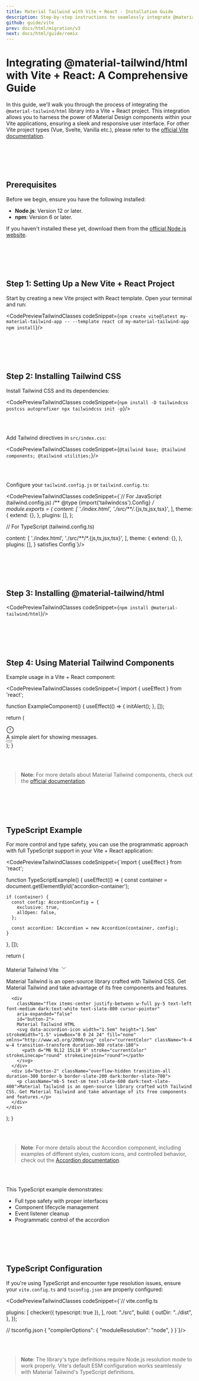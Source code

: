 ```yaml
---
title: Material Tailwind with Vite + React - Installation Guide
description: Step-by-step instructions to seamlessly integrate @material-tailwind/html with Vite and React. For other Vite project types, please check the official Vite documentation.
github: guide/vite
prev: docs/html/migration/v3
next: docs/html/guide/remix
---
```


# Integrating @material-tailwind/html with Vite + React: A Comprehensive Guide

In this guide, we'll walk you through the process of integrating the `@material-tailwind/html` library into a Vite + React project. This integration allows you to harness the power of Material Design components within your Vite applications, ensuring a sleek and responsive user interface. For other Vite project types (Vue, Svelte, Vanilla etc.), please refer to the [official Vite documentation](https://vitejs.dev/guide/).

<br></br><br></br>

## Prerequisites

Before we begin, ensure you have the following installed:

- **Node.js**: Version 12 or later.
- **npm**: Version 6 or later.

If you haven't installed these yet, download them from the [official Node.js website](https://nodejs.org/).

<br></br><br></br>

## Step 1: Setting Up a New Vite + React Project

Start by creating a new Vite project with React template. Open your terminal and run:

<CodePreviewTailwindClasses codeSnippet={`npm create vite@latest my-material-tailwind-app -- --template react
cd my-material-tailwind-app
npm install`}/>

<br></br><br></br>

## Step 2: Installing Tailwind CSS

Install Tailwind CSS and its dependencies:

<CodePreviewTailwindClasses codeSnippet={`npm install -D tailwindcss postcss autoprefixer
npx tailwindcss init -p`}/>

<br></br>

Add Tailwind directives in `src/index.css`:

<CodePreviewTailwindClasses codeSnippet={`@tailwind base;
@tailwind components;
@tailwind utilities;`}/>

<br></br>

Configure your `tailwind.config.js` or `tailwind.config.ts`:

<CodePreviewTailwindClasses codeSnippet={`// For JavaScript (tailwind.config.js)
/** @type {import('tailwindcss').Config} */
module.exports = {
  content: [
    './index.html',
    './src/**/*.{js,ts,jsx,tsx}',
  ],
  theme: {
    extend: {},
  },
  plugins: [],
};

// For TypeScript (tailwind.config.ts)

  content: [
    './index.html',
    './src/**/*.{js,ts,jsx,tsx}',
  ],
  theme: {
    extend: {},
  },
  plugins: [],
} satisfies Config`}/>

<br></br><br></br>

## Step 3: Installing @material-tailwind/html

<CodePreviewTailwindClasses codeSnippet={`npm install @material-tailwind/html`}/>

<br></br><br></br>

## Step 4: Using Material Tailwind Components

Example usage in a Vite + React component:

<CodePreviewTailwindClasses codeSnippet={`import { useEffect } from 'react';

function ExampleComponent() {
  useEffect(() => {
    initAlert();
  }, []);

  return (
    <div role="alert" className="relative flex w-full items-start rounded-md border border-gray-800 bg-gray-800 p-2 text-gray-50">
        <span className="grid shrink-0 place-items-center p-1">
            <svg width="1.5em" height="1.5em" stroke-width="1.5" viewBox="0 0 24 24" fill="none" xmlns="http://www.w3.org/2000/svg" color="currentColor" className="h-5 w-5">
                <path d="M12 7L12 13" stroke="currentColor" stroke-linecap="round" stroke-linejoin="round"></path>
                <path d="M12 17.01L12.01 16.9989" stroke="currentColor" stroke-linecap="round" stroke-linejoin="round"></path>
                <path d="M12 22C17.5228 22 22 17.5228 22 12C22 6.47715 17.5228 2 12 2C6.47715 2 2 6.47715 2 12C2 17.5228 6.47715 22 12 22Z" stroke="currentColor" stroke-linecap="round" stroke-linejoin="round"></path>
            </svg>
        </span>
        <div className="m-1.5 w-full font-sans text-base leading-none">
          A simple alert for showing messages.
        </div>
        <button data-dismiss="alert" className="outline-none">
            <svg viewBox="0 0 24 24" fill="none" xmlns="http://www.w3.org/2000/svg" color="currentColor" className="m-1 h-5 w-5 stroke-2">
                <path d="M6.75827 17.2426L12.0009 12M17.2435 6.75736L12.0009 12M12.0009 12L6.75827 6.75736M12.0009 12L17.2435 17.2426" stroke="currentColor" stroke-linecap="round" stroke-linejoin="round"></path>
            </svg>
        </button>
    </div>
  );
}


<br></br>

> **Note**: For more details about Material Tailwind components, check out the [official documentation](/docs/html/components).

<br></br><br></br>

## TypeScript Example

For more control and type safety, you can use the programmatic approach with full TypeScript support in your Vite + React application:

<CodePreviewTailwindClasses codeSnippet={`import { useEffect } from 'react';

function TypeScriptExample() {
  useEffect(() => {
    const container = document.getElementById('accordion-container');

    if (container) {
      const config: AccordionConfig = {
        exclusive: true,
        allOpen: false,
      };

      const accordion: IAccordion = new Accordion(container, config);
    }
  }, []);

  return (
    <div id="accordion-container" className="group block w-full">
      <div 
        className="flex items-center justify-between w-full py-5 text-left font-medium dark:text-white text-slate-800 cursor-pointer"
        aria-expanded="false"
        id="button-1">
        Material Tailwind Vite
        <svg data-accordion-icon width="1.5em" height="1.5em" strokeWidth="1.5" viewBox="0 0 24 24" fill="none" xmlns="http://www.w3.org/2000/svg" color="currentColor" className="h-4 w-4 transition-transform duration-300 rotate-180">
          <path d="M6 9L12 15L18 9" stroke="currentColor" strokeLinecap="round" strokeLinejoin="round"></path>
        </svg>
      </div>
      <div id="button-1" className="overflow-hidden transition-all duration-300 border-b border-slate-200 dark:border-slate-700">
        <p className="mb-5 text-sm text-slate-600 dark:text-slate-400">Material Tailwind is an open-source library crafted with Tailwind CSS. Get Material Tailwind and take advantage of its free components and features.</p>
      </div>

      <div 
        className="flex items-center justify-between w-full py-5 text-left font-medium dark:text-white text-slate-800 cursor-pointer"
        aria-expanded="false"
        id="button-2">
        Material Tailwind HTML
        <svg data-accordion-icon width="1.5em" height="1.5em" strokeWidth="1.5" viewBox="0 0 24 24" fill="none" xmlns="http://www.w3.org/2000/svg" color="currentColor" className="h-4 w-4 transition-transform duration-300 rotate-180">
          <path d="M6 9L12 15L18 9" stroke="currentColor" strokeLinecap="round" strokeLinejoin="round"></path>
        </svg>
      </div>
      <div id="button-2" className="overflow-hidden transition-all duration-300 border-b border-slate-200 dark:border-slate-700">
        <p className="mb-5 text-sm text-slate-600 dark:text-slate-400">Material Tailwind is an open-source library crafted with Tailwind CSS. Get Material Tailwind and take advantage of its free components and features.</p>
      </div>
    </div>
  );
}


<br></br> 

> **Note**: For more details about the Accordion component, including examples of different styles, custom icons, and controlled behavior, check out the [Accordion documentation](/docs/html/accordion).


<br></br> 

This TypeScript example demonstrates:
- Full type safety with proper interfaces
- Component lifecycle management
- Event listener cleanup
- Programmatic control of the accordion

<br></br><br></br> 

## TypeScript Configuration
If you're using TypeScript and encounter type resolution issues, ensure your `vite.config.ts` and `tsconfig.json` are properly configured:

<CodePreviewTailwindClasses codeSnippet={`// vite.config.ts

  plugins: [
    checker({ typescript: true }),
  ],
  root: "./src",
  build: {
    outDir: "../dist",
  },
});


// tsconfig.json
{
  "compilerOptions": {
    "moduleResolution": "node",
  }
}`}/>

<br></br> 

> **Note**: The library's type definitions require Node.js resolution mode to work properly. Vite's default ESM configuration works seamlessly with Material Tailwind's TypeScript definitions.
